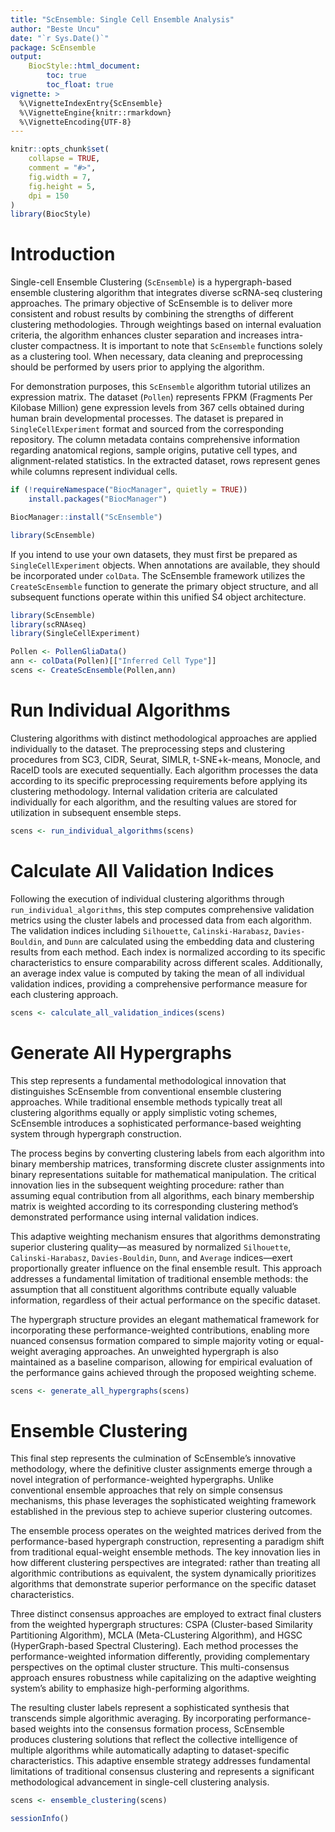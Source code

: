 ```yaml
---
title: "ScEnsemble: Single Cell Ensemble Analysis"
author: "Beste Uncu"
date: "`r Sys.Date()`"
package: ScEnsemble
output:
    BiocStyle::html_document:
        toc: true
        toc_float: true
vignette: >
  %\VignetteIndexEntry{ScEnsemble}
  %\VignetteEngine{knitr::rmarkdown}
  %\VignetteEncoding{UTF-8}
---
```


```r
knitr::opts_chunk$set(
    collapse = TRUE,
    comment = "#>",
    fig.width = 7,
    fig.height = 5,
    dpi = 150
)
library(BiocStyle)
```

# Introduction

Single-cell Ensemble Clustering (`ScEnsemble`) is a hypergraph-based ensemble clustering algorithm that integrates diverse scRNA-seq clustering approaches. The primary objective of ScEnsemble is to deliver more consistent and robust results by combining the strengths of different clustering methodologies. Through weightings based on internal evaluation criteria, the algorithm enhances cluster separation and increases intra-cluster compactness. It is important to note that `ScEnsemble` functions solely as a clustering tool. When necessary, data cleaning and preprocessing should be performed by users prior to applying the algorithm.

For demonstration purposes, this `ScEnsemble` algorithm tutorial utilizes an expression matrix. The dataset (`Pollen`) represents FPKM (Fragments Per Kilobase Million) gene expression levels from 367 cells obtained during human brain developmental processes. The dataset is prepared in `SingleCellExperiment` format and sourced from the corresponding repository. The column metadata contains comprehensive information regarding anatomical regions, sample origins, putative cell types, and alignment-related statistics. In the extracted dataset, rows represent genes while columns represent individual cells.


```r

if (!requireNamespace("BiocManager", quietly = TRUE))
    install.packages("BiocManager")

BiocManager::install("ScEnsemble")

library(ScEnsemble)

```


If you intend to use your own datasets, they must first be prepared as `SingleCellExperiment` objects. When annotations are available, they should be incorporated under `colData`. The ScEnsemble framework utilizes the `CreateScEnsemble` function to generate the primary object structure, and all subsequent functions operate within this unified S4 object architecture.

```r
library(ScEnsemble)
library(scRNAseq)
library(SingleCellExperiment)

Pollen <- PollenGliaData()
ann <- colData(Pollen)[["Inferred Cell Type"]]
scens <- CreateScEnsemble(Pollen,ann)

```


# Run Individual Algorithms

Clustering algorithms with distinct methodological approaches are applied individually to the dataset. The preprocessing steps and clustering procedures from SC3, CIDR, Seurat, SIMLR, t-SNE+k-means, Monocle, and RaceID tools are executed sequentially. Each algorithm processes the data according to its specific preprocessing requirements before applying its clustering methodology. Internal validation criteria are calculated individually for each algorithm, and the resulting values are stored for utilization in subsequent ensemble steps.


```r

scens <- run_individual_algorithms(scens)

```
# Calculate All Validation Indices

Following the execution of individual clustering algorithms through `run_individual_algorithms`, this step computes comprehensive validation metrics using the cluster labels and processed data from each algorithm. The validation indices including `Silhouette`, `Calinski-Harabasz`, `Davies-Bouldin`, and `Dunn` are calculated using the embedding data and clustering results from each method. Each index is normalized according to its specific characteristics to ensure comparability across different scales. Additionally, an average index value is computed by taking the mean of all individual validation indices, providing a comprehensive performance measure for each clustering approach.

```r

scens <- calculate_all_validation_indices(scens)

```

# Generate All Hypergraphs

This step represents a fundamental methodological innovation that distinguishes ScEnsemble from conventional ensemble clustering approaches. While traditional ensemble methods typically treat all clustering algorithms equally or apply simplistic voting schemes, ScEnsemble introduces a sophisticated performance-based weighting system through hypergraph construction.

The process begins by converting clustering labels from each algorithm into binary membership matrices, transforming discrete cluster assignments into binary representations suitable for mathematical manipulation. The critical innovation lies in the subsequent weighting procedure: rather than assuming equal contribution from all algorithms, each binary membership matrix is weighted according to its corresponding clustering method's demonstrated performance using internal validation indices.

This adaptive weighting mechanism ensures that algorithms demonstrating superior clustering quality—as measured by normalized `Silhouette`, `Calinski-Harabasz`, `Davies-Bouldin`, `Dunn`, and `Average` indices—exert proportionally greater influence on the final ensemble result. This approach addresses a fundamental limitation of traditional ensemble methods: the assumption that all constituent algorithms contribute equally valuable information, regardless of their actual performance on the specific dataset.

The hypergraph structure provides an elegant mathematical framework for incorporating these performance-weighted contributions, enabling more nuanced consensus formation compared to simple majority voting or equal-weight averaging approaches. An unweighted hypergraph is also maintained as a baseline comparison, allowing for empirical evaluation of the performance gains achieved through the proposed weighting scheme.

```r

scens <- generate_all_hypergraphs(scens)

```

# Ensemble Clustering

This final step represents the culmination of ScEnsemble's innovative methodology, where the definitive cluster assignments emerge through a novel integration of performance-weighted hypergraphs. Unlike conventional ensemble approaches that rely on simple consensus mechanisms, this phase leverages the sophisticated weighting framework established in the previous step to achieve superior clustering outcomes.

The ensemble process operates on the weighted matrices derived from the performance-based hypergraph construction, representing a paradigm shift from traditional equal-weight ensemble methods. The key innovation lies in how different clustering perspectives are integrated: rather than treating all algorithmic contributions as equivalent, the system dynamically prioritizes algorithms that demonstrate superior performance on the specific dataset characteristics.

Three distinct consensus approaches are employed to extract final clusters from the weighted hypergraph structures: CSPA (Cluster-based Similarity Partitioning Algorithm), MCLA (Meta-CLustering Algorithm), and HGSC (HyperGraph-based Spectral Clustering). Each method processes the performance-weighted information differently, providing complementary perspectives on the optimal cluster structure. This multi-consensus approach ensures robustness while capitalizing on the adaptive weighting system's ability to emphasize high-performing algorithms.

The resulting cluster labels represent a sophisticated synthesis that transcends simple algorithmic averaging. By incorporating performance-based weights into the consensus formation process, ScEnsemble produces clustering solutions that reflect the collective intelligence of multiple algorithms while automatically adapting to dataset-specific characteristics. This adaptive ensemble strategy addresses fundamental limitations of traditional consensus clustering and represents a significant methodological advancement in single-cell clustering analysis.

```r

scens <- ensemble_clustering(scens)

```


```r
sessionInfo()
```